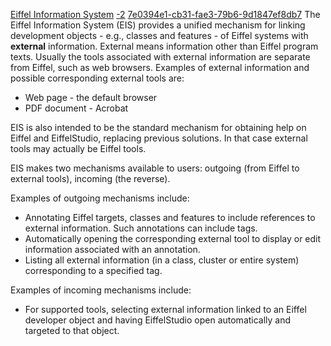 [[Property:title|Eiffel Information System]]
[[Property:weight|-2]]
[[Property:uuid|7e0394e1-cb31-fae3-79b6-9d1847ef8db7]]
The Eiffel Information System (EIS) provides a unified mechanism for linking development objects - e.g., classes and features - of Eiffel systems with '''external''' information. External means information other than Eiffel program texts. Usually the tools associated with external information are separate from Eiffel, such as web browsers. Examples of external information and possible corresponding external tools are: 
*  Web page - the default browser
*  PDF document - Acrobat

EIS is also intended to be the standard mechanism for obtaining help on Eiffel and EiffelStudio, replacing previous solutions. In that case external tools may actually be Eiffel tools. 

EIS makes two mechanisms available to users: outgoing (from Eiffel to external tools), incoming (the reverse).

Examples of outgoing mechanisms include: 
*  Annotating Eiffel targets, classes and features to include references to external information. Such annotations can include tags.
*  Automatically opening the corresponding external tool to display or edit information associated with an annotation.
*  Listing all external information (in a class, cluster or entire system) corresponding to a specified tag.

Examples of incoming mechanisms include: 
*  For supported tools, selecting external information linked to an Eiffel developer object and having EiffelStudio open automatically and targeted to that object. 

